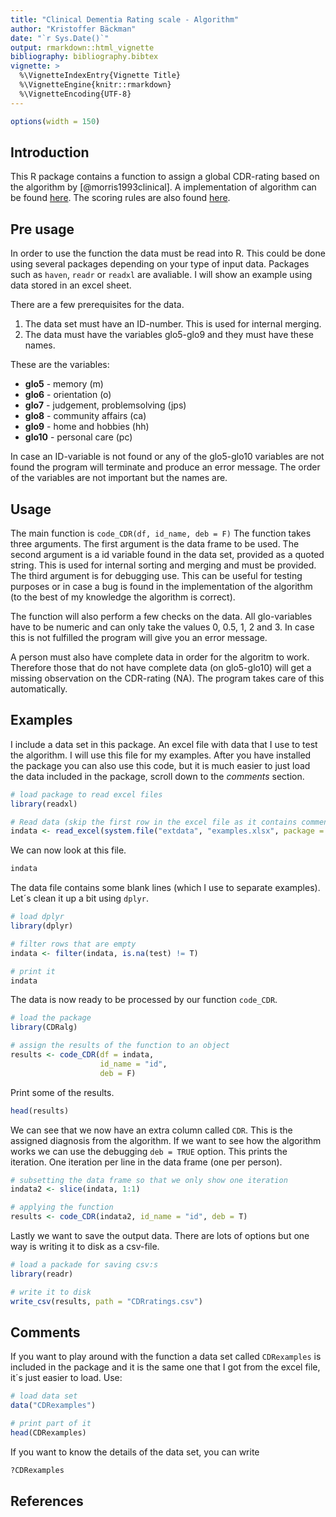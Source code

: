 ```yaml
---
title: "Clinical Dementia Rating scale - Algorithm"
author: "Kristoffer Bäckman"
date: "`r Sys.Date()`"
output: rmarkdown::html_vignette
bibliography: bibliography.bibtex
vignette: >
  %\VignetteIndexEntry{Vignette Title}
  %\VignetteEngine{knitr::rmarkdown}
  %\VignetteEncoding{UTF-8}
---
```


```r
options(width = 150)
```


## Introduction

This R package contains a function to assign a global CDR-rating based on the 
algorithm by [@morris1993clinical]. A implementation of algorithm can be found 
[here](https://www.alz.washington.edu/cdrnacc.html). The scoring rules are also 
found
[here](http://alzheimer.wustl.edu/cdr/pdfs/Assignment%20of%20CDR%20rating.pdf).

## Pre usage

In order to use the function the data must be read into R. This could be done 
using several packages depending on your type of input data. Packages such as
`haven`, `readr` or `readxl` are avaliable. I will show an example using data
stored in an excel sheet.

There are a few prerequisites for the data.

1. The data set must have an ID-number. This is used for internal merging.
2. The data must have the variables glo5-glo9 and they must have these names.

These are the variables:

* __glo5__ - memory (m)
* __glo6__ - orientation (o)
* __glo7__ - judgement, problemsolving (jps)
* __glo8__ - community affairs (ca)
* __glo9__ - home and hobbies (hh)
* __glo10__ - personal care (pc)

In case an ID-variable is not found or any of the glo5-glo10 variables are not
found the program will terminate and produce an error message. The order of the
variables are not important but the names are.

## Usage

The main function is `code_CDR(df, id_name, deb = F)` The function takes three 
arguments. The first argument is the data frame to be used. The second argument 
is a id variable found in the data set, provided as a quoted string. This is
used for internal sorting and merging and must be provided. The third argument
is for debugging use. This can be useful for testing purposes or in case a bug
is found in the implementation of the algorithm (to the best of my knowledge the
algorithm is correct).

The function will also perform a few checks on the data. All glo-variables have
to be numeric and can only take the values 0, 0.5, 1, 2 and 3. In case this is
not fulfilled the program will give you an error message.

A person must also have complete data in order for the algoritm to work.
Therefore those that do not have complete data (on glo5-glo10) will get a
missing observation on the CDR-rating (NA). The program takes care of this
automatically.

## Examples

I include a data set in this package. An excel file with data that I use
to test the algorithm. I will use this file for my examples. After you have
installed the package you can also use this code, but it is much easier to just
load the data included in the package, scroll down to the *comments* section.

```r
# load package to read excel files
library(readxl)

# Read data (skip the first row in the excel file as it contains comments and not data)
indata <- read_excel(system.file("extdata", "examples.xlsx", package = "CDRalg"), skip = 1)
```

We can now look at this file.

```r
indata
```

The data file contains some blank lines (which I use to separate examples). Let´s
clean it up a bit using `dplyr`.

```r
# load dplyr
library(dplyr)

# filter rows that are empty
indata <- filter(indata, is.na(test) != T)

# print it
indata
```

The data is now ready to be processed by our function `code_CDR`.

```r
# load the package
library(CDRalg)

# assign the results of the function to an object
results <- code_CDR(df = indata,
                    id_name = "id",
                    deb = F)
```

Print some of the results.

```r
head(results)
```

We can see that we now have an extra column called `CDR`. This is the assigned 
diagnosis from the algorithm. If we want to see how the algorithm works we can 
use the debugging `deb = TRUE` option. This prints the iteration. One iteration
per line in the data frame (one per person).

```r
# subsetting the data frame so that we only show one iteration
indata2 <- slice(indata, 1:1)

# applying the function
results <- code_CDR(indata2, id_name = "id", deb = T)
```

Lastly we want to save the output data. There are lots of options but one way is
writing it to disk as a csv-file.

```r
# load a packade for saving csv:s
library(readr)

# write it to disk
write_csv(results, path = "CDRratings.csv")
```

## Comments

If you want to play around with the function a data set called `CDRexamples` is
included in the package and it is the same one that I got from the excel file,
it´s just easier to load. Use:

```r
# load data set
data("CDRexamples")

# print part of it
head(CDRexamples)
```

If you want to know the details of the data set, you can write

```r
?CDRexamples
```

## References






